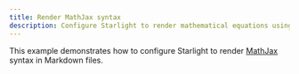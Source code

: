 ```yaml
---
title: Render MathJax syntax
description: Configure Starlight to render mathematical equations using MathJax
---
```



This example demonstrates how to configure Starlight to render [MathJax](https://www.mathjax.org/) syntax in Markdown files.

<StackBlitz
	title="Starlight + MathJax Example"
	description="Example using MathJax to support math syntax in Starlight documents."
	localProjectId="mathjax"
	openFile="src/mathjax.css,src/content/docs/index.md,astro.config.mjs"
/>
